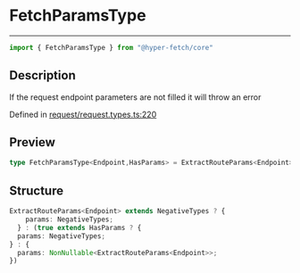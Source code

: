 

# FetchParamsType

<div class="api-docs__separator" data-reactroot="">

---

</div><div class="api-docs__import" data-reactroot="">

```ts
import { FetchParamsType } from "@hyper-fetch/core"
```

</div><div class="api-docs__section">

## Description

</div><div class="api-docs__description"><span class="api-docs__do-not-parse">

If the request endpoint parameters are not filled it will throw an error

</span></div><p class="api-docs__definition">

Defined in [request/request.types.ts:220](https://github.com/BetterTyped/hyper-fetch/blob/3f01c37e/packages/core/src/request/request.types.ts#L220)

</p><div class="api-docs__section">

## Preview

</div><div class="api-docs__preview type single">

```ts
type FetchParamsType<Endpoint,HasParams> = ExtractRouteParams<Endpoint> extends NegativeTypes ? { params?: NegativeTypes } : true extends HasParams ? { params?: NegativeTypes } : { params: NonNullable<ExtractRouteParams<Endpoint>> };
```

</div><div class="api-docs__section">

## Structure

</div><div class="api-docs__returns">

```ts
ExtractRouteParams<Endpoint> extends NegativeTypes ? {
    params: NegativeTypes;
  } : (true extends HasParams ? {
  params: NegativeTypes;
} : {
  params: NonNullable<ExtractRouteParams<Endpoint>>;
})
```

</div>